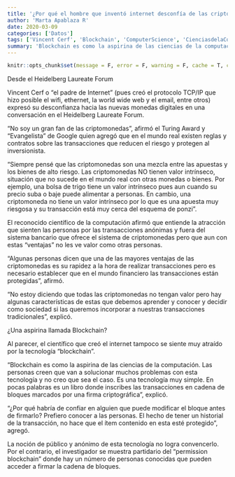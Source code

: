 ```yaml
---
title: '¿Por qué el hombre que inventó internet desconfía de las criptomonedas?'
author: 'Marta Apablaza R'
date: 2020-03-09
categories: ['Datos']
tags: ['Vincent Cerf', 'Blockchain', 'ComputerScience', 'CienciasdelaComputación', 'Datos']
summary: 'Blockchain es como la aspirina de las ciencias de la computación. Las personas creen que van a solucionar muchos problemas con esta tecnología y no creo que sea el caso.'
---
```


```r
knitr::opts_chunk$set(message = F, error = F, warning = F, cache = T, comment = NA, fig.align = "center", dpi = 100, fig.width = 6, fig.height = 5, tidy = F)
```

Desde el Heidelberg Laureate Forum

Vincent Cerf o “el padre de Internet” (pues creó el protocolo TCP/IP que hizo posible el wifi, ethernet, la world wide web y el email, entre otros) expresó su desconfianza hacia las nuevas monedas digitales en una conversación en el Heidelberg Laureate Forum.

“No soy un gran fan de las criptomonedas”, afirmó el Turing Award y “Evangelista” de Google quien agregó que en el mundo real existen reglas y contratos sobre las transacciones que reducen el riesgo y protegen al inversionista. 

“Siempre pensé que las criptomonedas son una mezcla entre las apuestas y los bienes de alto riesgo. Las criptomonedas NO tienen valor intrínseco, situación que no sucede en el mundo real con otras monedas o bienes. Por ejemplo, una bolsa de trigo tiene un valor intrínseco pues aun cuando su precio suba o baje puede alimentar a personas. En cambio, una criptomoneda no tiene un valor intrínseco por lo que es una apuesta muy riesgosa y su transacción está muy cerca del esquema de ponzi”.

El reconocido científico de la computación afirmó que entiende la atracción que sienten las personas por las transacciones anónimas  y fuera del sistema bancario que ofrece el sistema de criptomonedas pero que aun con estas “ventajas” no les ve valor como otras personas.

“Algunas personas dicen que una de las mayores ventajas de las criptomonedas es su rapidez a la hora de realizar transacciones pero es necesario establecer que en el mundo financiero las transacciones están protegidas”, afirmó.  

“No estoy diciendo que todas las criptomonedas no tengan valor pero hay algunas características de estas que debemos aprender y conocer  y decidir como sociedad si las queremos incorporar a nuestras transacciones tradicionales”, explicó. 

¿Una aspirina llamada Blockchain?

Al parecer, el científico que creó el internet tampoco se siente muy atraído por la tecnología “blockchain”.

“Blockchain es como la aspirina de las ciencias de la computación. Las personas creen que van a solucionar muchos problemas con esta tecnología y no creo que sea el caso. Es una tecnología muy simple. En pocas palabras es un libro donde inscribes las transacciones en cadena de bloques marcados por una firma criptográfica”, explicó. 

“¿Por qué habría de confiar en alguien que puede modificar el bloque antes de firmarlo? Prefiero conocer a las personas. El hecho de tener un historial de la transacción, no hace que el ítem contenido en esta esté protegido”, agregó. 

La noción de público y anónimo de esta tecnología no logra convencerlo. Por el contrario, el investigador se muestra partidario del “permission blockchain” donde hay un número de personas conocidas que pueden acceder a firmar la cadena de bloques.